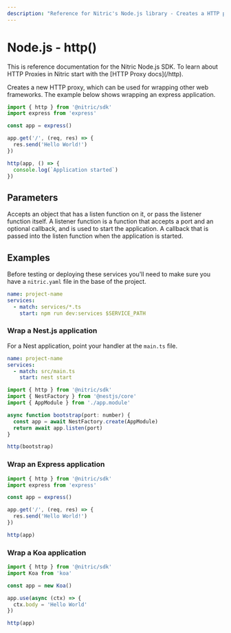 ```yaml
---
description: "Reference for Nitric's Node.js library - Creates a HTTP proxy for wrapping web frameworks."
---
```


# Node.js - http()

<Note>
  This is reference documentation for the Nitric Node.js SDK. To learn about
  HTTP Proxies in Nitric start with the [HTTP Proxy docs](/http).
</Note>

Creates a new HTTP proxy, which can be used for wrapping other web frameworks. The example below shows wrapping an express application.

```javascript
import { http } from '@nitric/sdk'
import express from 'express'

const app = express()

app.get('/', (req, res) => {
  res.send('Hello World!')
})

http(app, () => {
  console.log(`Application started`)
})
```

## Parameters

<Properties>
  <Property
    name="app"
    required
    type="NodeApplication | ((port: number, callback?: () => void) => ServerType | Promise<ServerType>)"
  >
    Accepts an object that has a listen function on it, or pass the listener
    function itself. A listener function is a function that accepts a port and
    an optional callback, and is used to start the application.
  </Property>
  <Property name="callback" type="() => void">
    A callback that is passed into the listen function when the application is
    started.
  </Property>
</Properties>

## Examples

Before testing or deploying these services you'll need to make sure you have a `nitric.yaml` file in the base of the project.

```yaml
name: project-name
services:
  - match: services/*.ts
    start: npm run dev:services $SERVICE_PATH
```

### Wrap a Nest.js application

For a Nest application, point your handler at the `main.ts` file.

```yaml
name: project-name
services:
  - match: src/main.ts
    start: nest start
```

```javascript
import { http } from '@nitric/sdk'
import { NestFactory } from '@nestjs/core'
import { AppModule } from './app.module'

async function bootstrap(port: number) {
  const app = await NestFactory.create(AppModule)
  return await app.listen(port)
}

http(bootstrap)
```

### Wrap an Express application

```javascript
import { http } from '@nitric/sdk'
import express from 'express'

const app = express()

app.get('/', (req, res) => {
  res.send('Hello World!')
})

http(app)
```

### Wrap a Koa application

```javascript
import { http } from '@nitric/sdk'
import Koa from 'koa'

const app = new Koa()

app.use(async (ctx) => {
  ctx.body = 'Hello World'
})

http(app)
```
